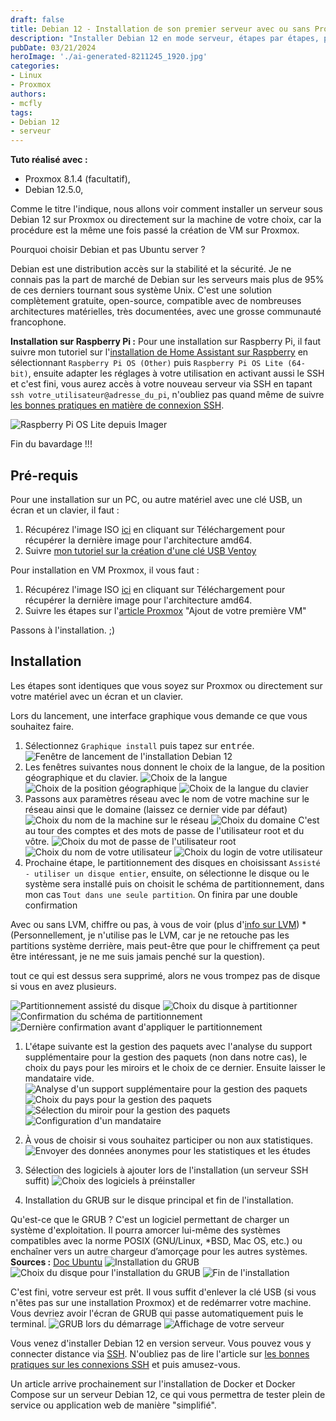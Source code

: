 ```yaml
---
draft: false
title: Debian 12 - Installation de son premier serveur avec ou sans Proxmox
description: "Installer Debian 12 en mode serveur, étapes par étapes, pour y déployer des services et des applications web ou autres"
pubDate: 03/21/2024
heroImage: './ai-generated-8211245_1920.jpg'
categories: 
- Linux
- Proxmox
authors: 
- mcfly
tags:
- Debian 12
- serveur
---
```


**Tuto réalisé avec :**
* Proxmox 8.1.4 (facultatif),
* Debian 12.5.0,

Comme le titre l'indique, nous allons voir comment installer un serveur sous Debian 12 sur Proxmox ou directement sur la machine de votre choix, car la procédure est la même une fois passé la création de VM sur Proxmox.

Pourquoi choisir Debian et pas Ubuntu server ?

Debian est une distribution accès sur la stabilité et la sécurité. Je ne connais pas la part de marché de Debian sur les serveurs mais plus de 95% de ces derniers tournant sous système Unix. C'est une solution complètement gratuite, open-source, compatible avec de nombreuses architectures matérielles, très documentées, avec une grosse communauté francophone.

**Installation sur Raspberry Pi :**
Pour une installation sur Raspberry Pi, il faut suivre mon tutoriel sur l'[installation de Home Assistant sur Raspberry](/blog/ha_haos_installation/) en sélectionnant `Raspberry Pi OS (Other)` puis `Raspberry Pi OS Lite (64-bit)`, ensuite adapter les réglages à votre utilisation en activant aussi le SSH et c'est fini, vous aurez accès à votre nouveau serveur via SSH en tapant `ssh votre_utilisateur@adresse_du_pi`, n'oubliez pas quand même de suivre [les bonnes pratiques en matière de connexion SSH](/blog/linux_connexion_ssh/).

![Raspberry Pi OS Lite depuis Imager](./img/raspberrypios_via_imager.gif)


Fin du bavardage !!!

## Pré-requis
Pour une installation sur un PC, ou autre matériel avec une clé USB, un écran et un clavier, il faut :
1. Récupérez l'image ISO [ici](https://www.debian.org/) en cliquant sur Téléchargement pour récupérer la dernière image pour l'architecture amd64.
1. Suivre [mon tutoriel sur la création d'une clé USB Ventoy](/blog/ventoy_installation_update/)

Pour installation en VM Proxmox, il vous faut :
1. Récupérez l'image ISO [ici](https://www.debian.org/) en cliquant sur Téléchargement pour récupérer la dernière image pour l'architecture amd64.
1. Suivre les étapes sur l'[article Proxmox](/blog/proxmox_installation/) "Ajout de votre première VM"

Passons à l'installation. ;)

## Installation
Les étapes sont identiques que vous soyez sur Proxmox ou directement sur votre matériel avec un écran et un clavier.

Lors du lancement, une interface graphique vous demande ce que vous souhaitez faire.
1. Sélectionnez `Graphique install` puis tapez sur <kbd>entrée</kbd>.
![Fenêtre de lancement de l'installation Debian 12](./img/debian_intallation_lancement.png)
1. Les fenêtres suivantes nous donnent le choix de la langue, de la position géographique et du clavier.
![Choix de la langue](./img/debian_intallation_general_langue.png)
![Choix de la position géographique](./img/debian_intallation_general_geographie.png)
![Choix de la langue du clavier](./img/debian_intallation_general_clavier.png)
1. Passons aux paramètres réseau avec le nom de votre machine sur le réseau ainsi que le domaine (laissez ce dernier vide par défaut)
![Choix du nom de la machine sur le réseau](./img/debian_intallation_reseau_nom_machine.png)
![Choix du domaine](./img/debian_intallation_reseau_domaine.png)
C'est au tour des comptes et des mots de passe de l'utilisateur root et du vôtre.
![Choix du mot de passe de l'utilisateur root](./img/debian_intallation_utilisateur_root.png)
![Choix du nom de votre utilisateur](./img/debian_intallation_utilisateur_nom.png)
![Choix du login de votre utilisateur](./img/debian_intallation_utilisateur_login.png)
1. Prochaine étape, le partitionnement des disques en choisissant `Assisté - utiliser un disque entier`, ensuite, on sélectionne le disque ou le système sera installé puis on choisit le schéma de partitionnement, dans mon cas `Tout dans une seule partition`. On finira par une double confirmation

<Alert type="info">Avec ou sans LVM, chiffre ou pas, à vous de voir (plus d'[info sur LVM](https://doc.ubuntu-fr.org/lvm)) *(Personnellement, je n'utilise pas le LVM, car je ne retouche pas les partitions système derrière, mais peut-être que pour le chiffrement ça peut être intéressant, je ne me suis jamais penché sur la question).</Alert>

<Alert type="danger">tout ce qui est dessus sera supprimé, alors ne vous trompez pas de disque si vous en avez plusieurs.</Alert>

![Partitionnement assisté du disque](./img/debian_intallation_disque_partitionnement_assiste.png)
![Choix du disque à partitionner](./img/debian_intallation_disque_selection.png)
![Confirmation du schéma de partitionnement](./img/debian_intallation_disque_confirmation.png)
![Dernière confirmation avant d'appliquer le partitionnement](./img/debian_intallation_disque_confirmation_2.png)

1. L'étape suivante est la gestion des paquets avec l'analyse du support supplémentaire pour la gestion des paquets (non dans notre cas), le choix du pays pour les miroirs et le choix de ce dernier. Ensuite laisser le mandataire vide.
![Analyse d'un support supplémentaire pour la gestion des paquets](./img/debian_intallation_outil_gestion_paquets.png)
![Choix du pays pour la gestion des paquets](./img/debian_intallation_outil_gestion_paquets_pays.png)
![Sélection du miroir pour la gestion des paquets](./img/debian_intallation_outil_gestion_paquet_mirroir.png)
![Configuration d'un mandataire](./img/debian_intallation_outil_gestion_paquet_mandataire.png)
1. À vous de choisir si vous souhaitez participer ou non aux statistiques.
![Envoyer des données anonymes pour les statistiques et les études](./img/debian_intallation_participation_statistique.png)

1. Sélection des logiciels à ajouter lors de l'installation (un serveur SSH suffit)
![Choix des logiciels à préinstaller](./img/debian_intallation_selection_logiciels.png)

1. Installation du GRUB sur le disque principal et fin de l'installation.

<Alert type="info">Qu'est-ce que le GRUB ? C'est un logiciel permettant de charger un système d'exploitation. Il pourra amorcer lui-même des systèmes compatibles avec la norme POSIX (GNU/Linux, *BSD, Mac OS, etc.) ou enchaîner vers un autre chargeur d’amorçage pour les autres systèmes. **Sources :** [Doc Ubuntu](https://doc.ubuntu-fr.org/grub-pc)</Alert>
![Installation du GRUB](./img/debian_intallation_grub.png)
![Choix du disque pour l'installation du GRUB](./img/debian_intallation_grub_disque.png)
![Fin de l'installation](./img/debian_intallation_terminee.png)


C'est fini, votre serveur est prêt. Il vous suffit d'enlever la clé USB (si vous n'êtes pas sur une installation Proxmox) et de redémarrer votre machine. Vous devriez avoir l'écran de GRUB qui passe automatiquement puis le terminal.
![GRUB lors du démarrage](./img/debian_demarrage_grub.png)
![Affichage de votre serveur](./img/debian_demarrage_terminal.png)

Vous venez d'installer Debian 12 en version serveur. Vous pouvez vous y connecter distance via [SSH](/blog/linux_connexion_ssh). N'oubliez pas de lire l'article sur [les bonnes pratiques sur les connexions SSH](/blog/linux_connexion_ssh/) et puis amusez-vous.

Un article arrive prochainement sur l'installation de Docker et Docker Compose sur un serveur Debian 12, ce qui vous permettra de tester plein de service ou application web de manière "simplifié".